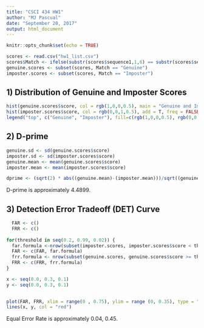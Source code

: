 ```yaml
---
title: "CSCI 434 HW1"
author: "MJ Pascual"
date: "September 20, 2017"
output: html_document
---
```


```r
knitr::opts_chunk$set(echo = TRUE)
```

```r
scores <- read.csv("hw1_list.csv")
scores$Match <- ifelse(substr(scores$sequence1,1,6) == substr(scores$sequence2,1,6),"Genuine", "Imposter")
genuine.scores <- subset(scores, Match == "Genuine")
imposter.scores <- subset(scores, Match == "Imposter")

```

## 1) Distribution of Genuine and Imposter Scores

```r
hist(genuine.scores$score, col = rgb(1,0,0,0.5), main = "Genuine and Imposter Distribution", xlab = "Distance Scores", ylab = "Frequency", freq = FALSE)
hist(imposter.scores$score, col = rgb(0,0,1,0.5), add = T, freq = FALSE)
legend("top", c("Genuine", "Imposter"), fill=c(rgb(1,0,0,0.5), rgb(0,0,1,0.5)))


```

## 2) D-prime
```r
genuine.sd <- sd(genuine.scores$score)
imposter.sd <- sd(imposter.scores$score)
genuine.mean <- mean(genuine.scores$score)
imposter.mean <- mean(imposter.scores$score)

dprime <- (sqrt(2) * abs((genuine.mean)-(imposter.mean)))/sqrt((genuine.sd^2)+(imposter.sd^2))

```

D-prime is approximately 4.4899.


## 3) Detection Error Tradeoff (DET) Curve

```r
  FAR <- c()
  FRR <- c()
  
for(threshold in seq(0.2, 0.99, 0.02)) {
  far.formula <-nrow(subset(imposter.scores, imposter.scores$score < threshold))/nrow(imposter.scores)
  FAR <- c(FAR, far.formula)
  frr.formula <- nrow(subset(genuine.scores, genuine.scores$score >= threshold))/nrow(genuine.scores)
  FRR <- c(FRR, frr.formula)
}

x <- seq(0.0, 0.3, 0.1)
y <- seq(0.0, 0.3, 0.1)

  
plot(FAR, FRR, xlim = range(0 , 0.75), ylim = range (0, 0.35), type = "l", col = "blue")
lines(x, y, col = "red")

```

Equal Error Rate is approximately 0.04, 0.45. 